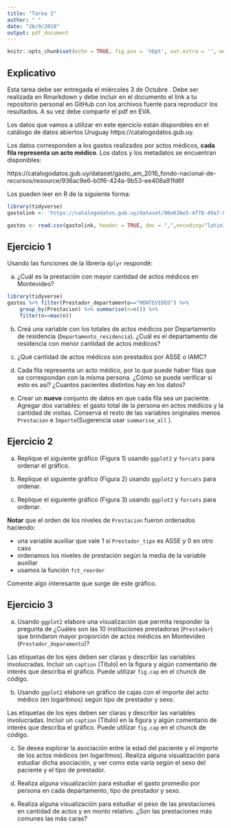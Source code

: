 ```yaml
---
title: "Tarea 2"
author: " "
date: "26/9/2018"
output: pdf_document
---
```


```r
knitr::opts_chunk$set(echo = TRUE, fig.pos = 'hbpt', out.extra = '', message = FALSE, warning = FALSE)
```

## Explicativo
Esta tarea debe ser entregada el miércoles 3 de Octubre .
Debe ser realizada en Rmarkdown y debe incluir en el documento el link a tu repositorio personal en GitHub con los archivos fuente para reproducir los resultados. A su vez debe compartir el pdf en EVA. 

Los datos que vamos a utilizar en este ejercicio están disponibles en el catálogo de datos abiertos Uruguay https://catalogodatos.gub.uy.

Los datos corresponden a los gastos realizados por actos médicos, **cada fila representa un acto médico**. Los datos y los metadatos se encuentran disponibles:

https://catalogodatos.gub.uy/dataset/gasto_am_2016_fondo-nacional-de-recursos/resource/936ac9e6-b0f6-424a-9b53-ee408a91fd6f

Los pueden leer en R de la siguiente forma:

```r
library(tidyverse)
gastolink <- 'https://catalogodatos.gub.uy/dataset/96e636e5-4f78-49a7-8e14-60e90173a0c0/resource/936ac9e6-b0f6-424a-9b53-ee408a91fd6f/download/datos_gastos-por-actos-mdicos-2016.csv'

gastos <- read.csv(gastolink, header = TRUE, dec = ",",encoding="latin1") 

```

## Ejercicio 1

Usando las funciones de la librería `dplyr`  respondé:  

a. ¿Cuál es la prestación con mayor cantidad de actos médicos en Montevideo?

```r
library(tidyverse)
gastos %>% filter(Prestador_departamento=="MONTEVIDEO") %>%
    group_by(Prestacion) %>% summarise(n=n()) %>%
    filter(n==max(n))
```

b. Creá una variable con los totales de actos médicos por Departamento de residencia (`Departamento_residencia`). ¿Cuál es el departamento de residencia con menor cantidad de actos médicos?      

c. ¿Qué cantidad de actos médicos son prestados por ASSE o IAMC?       
e.  Cada fila representa un acto médico, por lo que puede haber filas que se correspondan con la misma persona. ¿Cómo se puede verificar si esto es así? ¿Cuantos pacientes distintos hay en los datos?

d. Crear un **nuevo** conjunto de datos en que cada fila sea un paciente. Agregar dos variables:  el gasto total de la persona en actos médicos y la cantidad de visitas. Conservá el resto de las variables originales menos `Prestacion` e `Importe`(Sugerencia usar `summarise_all` ).


\newpage

## Ejercicio 2
a. Replique el siguiente gráfico (Figura 1) usando `ggplot2` y `forcats` para ordenar el gráfico.


b. Replique el siguiente gráfico (Figura 2) usando `ggplot2` y `forcats` para ordenar.

\newpage

c. Replique el siguiente gráfico (Figura 3) usando `ggplot2` y `forcats` para ordenar.

**Notar** que el orden de los niveles de `Prestacion` fueron ordenados haciendo:

* una variable auxiliar que vale 1 si `Prestador_tipo` es ASSE y 0 en otro caso    
* ordenamos los niveles de prestación según la media de la variable auxiliar
* usamos la función `fct_reorder` 

Comente algo interesante que surge de este gráfico.

\newpage
## Ejercicio 3
a. Usando `ggplot2` elabore una visualización que permita responder la pregunta de ¿Cuáles son las 10 instituciones prestadoras (`Prestador`) que brindaron mayor proporción de actos médicos en Montevideo (`Prestador_deparamento`)?

Las etiquetas de los ejes deben ser claras y describir las variables involucradas. Incluir un `caption` (Título) en la figura y algún comentario de interés que describa el gráfico. Puede utilizar `fig.cap` en el chunck de código. 

b. Usando `ggplot2` elabore un gráfico de cajas con el importe del acto médico (en logaritmos) según tipo de prestador y sexo. 

Las etiquetas de los ejes deben ser claras y describir las variables involucradas. Incluir un `caption` (Título) en la figura y algún comentario de interés que describa el gráfico. Puede utilizar `fig.cap` en el chunck de código. 


c. Se desea explorar la asociación entre la edad del paciente y el importe de los actos médicos (en logaritmos). Realiza alguna visualización para estudiar dicha asociación, y ver como esta varía según el sexo del paciente y el tipo de prestador. 


d. Realiza alguna visualización para estudiar el gasto promedio por persona en cada departamento, tipo de prestador y sexo. 

e. Realiza alguna visualización para estudiar el peso de las prestaciones en cantidad de actos y en monto relativo. ¿Son las prestaciones más comunes las más caras?



